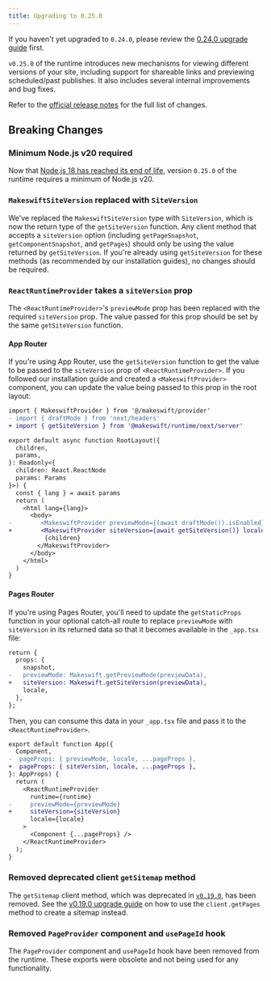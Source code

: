 ```yaml
---
title: Upgrading to 0.25.0
---
```


If you haven't yet upgraded to `0.24.0`, please review the [0.24.0 upgrade
guide](/developer/upgrading/0.24.0) first.

`v0.25.0` of the runtime introduces new mechanisms for viewing different
versions of your site, including support for shareable links and previewing
scheduled/past publishes. It also includes several internal improvements and bug
fixes.

Refer to the [official release
notes](https://github.com/makeswift/makeswift/releases/tag/%40makeswift/runtime%400.25.0)
for the full list of changes.

## Breaking Changes

### Minimum Node.js v20 required

Now that [Node.js 18 has reached its end of
life](https://nodejs.org/en/blog/announcements/node-18-eol-support), version
`0.25.0` of the runtime requires a minimum of Node.js v20.

### `MakeswiftSiteVersion` replaced with `SiteVersion`

We've replaced the `MakeswiftSiteVersion` type with `SiteVersion`, which is now
the return type of the `getSiteVersion` function. Any client method that accepts
a `siteVersion` option (including `getPageSnapshot`, `getComponentSnapshot`, and
`getPages`) should only be using the value returned by `getSiteVersion`. If
you're already using `getSiteVersion` for these methods (as recommended by our
installation guides), no changes should be required.

### `ReactRuntimeProvider` takes a `siteVersion` prop

The `<ReactRuntimeProvider>`'s `previewMode` prop has been replaced with the
required `siteVersion` prop. The value passed for this prop should be set
by the same `getSiteVersion` function.

#### App Router

If you're using App Router, use the `getSiteVersion` function to get the value
to be passed to the `siteVersion` prop of `<ReactRuntimeProvider>`. If you
followed our installation guide and created a `<MakeswiftProvider>` component,
you can update the value being passed to this prop in the root layout:

```diff
import { MakeswiftProvider } from '@/makeswift/provider'
- import { draftMode } from 'next/headers'
+ import { getSiteVersion } from '@makeswift/runtime/next/server'

export default async function RootLayout({
  children,
  params,
}: Readonly<{
  children: React.ReactNode
  params: Params
}>) {
  const { lang } = await params
  return (
    <html lang={lang}>
      <body>
-        <MakeswiftProvider previewMode={(await draftMode()).isEnabled} locale={lang}>
+        <MakeswiftProvider siteVersion={await getSiteVersion()} locale={lang}>
          {children}
        </MakeswiftProvider>
      </body>
    </html>
  )
}
```

#### Pages Router

If you're using Pages Router, you'll need to update the `getStaticProps`
function in your optional catch-all route to replace `previewMode` with
`siteVersion` in its returned data so that it becomes available in the
`_app.tsx` file:

```diff
return {
  props: {
    snapshot,
-   previewMode: Makeswift.getPreviewMode(previewData),
+   siteVersion: Makeswift.getSiteVersion(previewData),
    locale,
  },
};
```

Then, you can consume this data in your `_app.tsx` file and pass it to the
`<ReactRuntimeProvider>`.

```diff
export default function App({
  Component,
-  pageProps: { previewMode, locale, ...pageProps },
+  pageProps: { siteVersion, locale, ...pageProps },
}: AppProps) {
  return (
    <ReactRuntimeProvider
      runtime={runtime}
-     previewMode={previewMode}
+     siteVersion={siteVersion}
      locale={locale}
    >
      <Component {...pageProps} />
    </ReactRuntimeProvider>
  );
}
```

### Removed deprecated client `getSitemap` method

The `getSitemap` client method, which was deprecated in
[`v0.19.0`](https://github.com/makeswift/makeswift/releases/tag/%40makeswift%2Fruntime%400.19.0),
has been removed. See the [v0.19.0 upgrade guide](/developer/upgrading/0.19.0)
on how to use the `client.getPages` method to create a sitemap instead.

### Removed `PageProvider` component and `usePageId` hook

The `PageProvider` component and `usePageId` hook have been removed from the
runtime. These exports were obsolete and not being used for any functionality.
